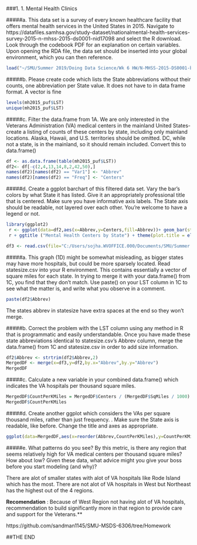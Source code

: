 
###1.  1. Mental Health Clinics

#####a. This data set is a survey of every known healthcare facility that offers mental health services in the United States in 2015. Navigate to https://datafiles.samhsa.gov/study-dataset/nationalmental-health-services-survey-2015-n-mhss-2015-ds0001-nid17098 and select the R download. Look through the codebook PDF for an explanation on certain variables. Upon opening the RDA file, the data set should be inserted into your global environment, which you can then reference.

```{r message=FALSE, warning=FALSE}
load("~/SMU/Summer 2019/Doing Data Science/Wk 6 HW/N-MHSS-2015-DS0001-bndl-data-r/N-MHSS-2015-DS0001-data/N-MHSS-2015-DS0001-data-r.rda")
```   

#####b. Please create code which lists the State abbreviations without their counts, one abbreviation per State value. It does not have to in data frame format. A vector is fine


```{r message=FALSE, warning=FALSE}
levels(mh2015_puf$LST)
unique(mh2015_puf$LST)
```   

#####c. Filter the data.frame from 1A. We are only interested in the Veterans Administration (VA) medical centers in the mainland United States-create a listing of counts of these centers by state, including only mainland locations. Alaska, Hawaii, and U.S. territories should be omitted. DC, while not a state, is in the mainland, so it should remain included. Convert this to data.frame()

```{r message=FALSE, warning=FALSE}
df <- as.data.frame(table(mh2015_puf$LST))
df2<- df[-c(2,4,13,14,8,2,42,50),]
names(df2)[names(df2) == "Var1"] <- "Abbrev"
names(df2)[names(df2) == "Freq"] <- "Centers"
```   

#####d. Create a ggplot barchart of this filtered data set. Vary the bar's colors by what State it has listed. Give it an appropriately professional title that is centered. Make sure you have informative axis labels. The State axis should be readable, not layered over each other. You're welcome to have a legend or not.


```{r, fig.width=20, fig.height=12} 
library(ggplot2)
 r <- ggplot(data=df2,aes(x=Abbrev,y=Centers,fill=Abbrev))+ geom_bar(stat="identity",width= 0.5)+ theme(axis.text.x=element_text(angle=45)) + theme(legend.position = "none")
 r + ggtitle ("Mental Health Centers by State") + theme(plot.title = element_text(color = "Blue",size = 16,face= "bold",hjust = 0.5)) 
```


```{r message=FALSE, warning=FALSE}
df3 <- read.csv(file="C:/Users/sojha.WVOFFICE.000/Documents/SMU/Summer 2019/Doing Data Science/Wk 6 HW/statesize.csv",header=TRUE,sep=",")

```

#####a. This graph (1D) might be somewhat misleading, as bigger states may have more hospitals, but could be more sparsely located. Read statesize.csv into your R environment. This contains essentially a vector of square miles for each state. In trying to merge it with your data.frame() from 1C, you find that they don't match. Use paste() on your LST column in 1C to see what the matter is, and write what you observe in a comment.

```{r message=FALSE, warning=FALSE}
paste(df2$Abbrev)
```
The states abbrev in statesize have extra spaces at the end so they won't merge.

#####b. Correct the problem with the LST column using any method in R that is programmatic and easily understandable. Once you have made these state abbreviations identical to statesize.csv's Abbrev column, merge the data.frame() from 1C and statesize.csv in order to add size information.



```{r message=FALSE, warning=FALSE}
df2$Abbrev <- strtrim(df2$Abbrev,2)
MergedDF <- merge(x=df3,y=df2,by.x="Abbrev",by.y="Abbrev")
MergedDF
```

#####c.  Calculate a new variable in your combined data.frame() which indicates the VA hospitals per thousand square miles.
```{r message=FALSE, warning=FALSE}
MergedDF$CountPerKMiles = MergedDF$Centers / (MergedDF$SqMiles / 1000)
MergedDF$CountPerKMiles
```

#####d.  Create another ggplot which considers the VAs per square thousand miles, rather than just frequency. . Make sure the State axis is readable, like before. Change the title and axes as appropriate.

```{r, fig.width=20, fig.height=12}
ggplot(data=MergedDF,aes(x=reorder(Abbrev,CountPerKMiles),y=CountPerKMiles,fill=Region)) + geom_bar(stat="identity",show.legend = TRUE) + labs(x="State",y="VA Per 1000 Miles",title="VA Hospitals Per 1000 Miles") + theme(plot.title=element_text(hjust = 0.5))+scale_fill_brewer(palette="Dark2")
```

#####e.  What patterns do you see? By this metric, is there any region that seems relatively high for VA medical centers per thousand square miles? How about low? Given these data, what advice might you give your boss before you start modeling (and why)?


There are alot of smaller states with alot of VA hospitals like Rode Island which has the most.
There are not alot of VA hospitals in West but Northeast has the highest out of the 4 regions.


**Recomendation** : Because of West Region not having alot of VA hospitals, recommendation to build significantly more in that region to provide care and support for the Veterans.**



https://github.com/sandman1145/SMU-MSDS-6306/tree/Homework


##THE END

